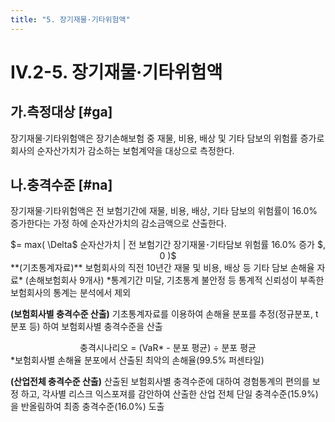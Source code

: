 ```yaml
---
title: "5. 장기재물·기타위험액"
---
```

# IV.2-5. 장기재물·기타위험액

## 가.측정대상 [#ga]
장기재물·기타위험액은 장기손해보험 중 재물, 비용, 배상 및 기타 담보의 위험률 증가로 회사의 순자산가치가 감소하는 보험계약을 대상으로 측정한다.

## 나.충격수준 [#na]
장기재물·기타위험액은 전 보험기간에 재물, 비용, 배상, 기타 담보의 위험률이 16.0% 증가한다는 가정 하에 순자산가치의 감소금액으로 산출한다.

<Math>
장기재물·기타위험액
<center>
 $= max( \Delta$ 순자산가치 | 전 보험기간 장기재물･기타담보 위험률 16.0% 증가 $, 0 )$
</center>
</Math>

<Accordion multiple activeIndex={[]}>
<AccordionTab header="장기재물·기타위험액의 충격수준 도출 근거">
**(기초통계자료)** 보험회사의 직전 10년간 재물 및 비용, 배상 등 기타 담보 손해율 자료* (손해보험회사 9개사)

<SubText>
*통계기간 미달, 기초통계 불안정 등 통계적 신뢰성이 부족한 보험회사의 통계는 분석에서 제외
</SubText>

**(보험회사별 충격수준 산출)** 기초통계자료를 이용하여 손해율 분포를 추정(정규분포, t분포 등) 하여 보험회사별 충격수준을 산출
<center>
충격시나리오 = (VaR* - 분포 평균) ÷ 분포 평균
</center>

<SubText>
*보험회사별 손해율 분포에서 산출된 최악의 손해율(99.5% 퍼센타일)
</SubText>

**(산업전체 충격수준 산출)** 산출된 보험회사별 충격수준에 대하여 경험통계의 편의를 보정 하고, 각사별 리스크 익스포져를 감안하여 산출한 산업 전체 단일 충격수준(15.9%)을 반올림하여 최종 충격수준(16.0%) 도출

</AccordionTab>
</Accordion>
